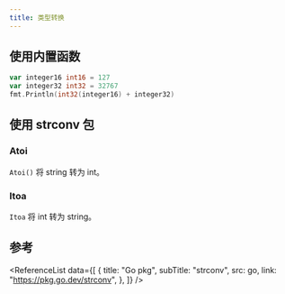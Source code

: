 ```yaml
---
title: 类型转换
---
```



## 使用内置函数

```go title="Go"
var integer16 int16 = 127
var integer32 int32 = 32767
fmt.Println(int32(integer16) + integer32)
```

## 使用 strconv 包

### Atoi

`Atoi()` 将 string 转为 int。

### Itoa

`Itoa` 将 int 转为 string。

## 参考

<ReferenceList
  data={[
    {
      title: "Go pkg",
      subTitle: "strconv",
      src: go,
      link: "https://pkg.go.dev/strconv",
    },
  ]}
/>
